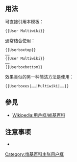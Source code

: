 <includeonly><!-- 在這裡加入模板的保護標識 --></includeonly><noinclude>{{template doc page viewed directly}}</noinclude>
<!-- 在本行下編輯模板說明 -->
== 用法 ==
可直接引用本模板：
<pre>{{User Multiwiki}}</pre>

通常结合<code>{{tl|Userboxtop}}</code>使用：
<pre>
{{Userboxtop}}
……
{{User Multiwiki}}
……
{{Userboxbottom}}
</pre>

效果类似的另一种简洁方法是使用<code>{{tl|Userboxes}}</code>：
<pre>
{{Userboxes|……|Multiwiki|……}}
</pre>
== 參見 ==
* [[Wikipedia:用戶框/維基百科]]

== 注意事项 ==
* {{自动分类|支持中文维基百科拆分的使用者}}

<includeonly>
<!-- 本行下加入模板的分類 -->
[[Category:维基百科主张用户框]]
<!-- 本行下加入模板的跨語言鏈接 -->